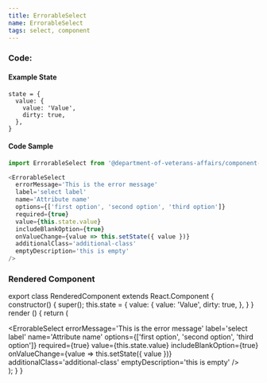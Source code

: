 ```yaml
---
title: ErrorableSelect
name: ErrorableSelect
tags: select, component
---
```



### Code:

#### Example State
```
state = {
  value: {
    value: 'Value',
    dirty: true,
  },
}
```

#### Code Sample
```javascript
import ErrorableSelect from '@department-of-veterans-affairs/component-library/ErrorableSelect'

<ErrorableSelect
  errorMessage='This is the error message'
  label='select label'
  name='Attribute name'
  options={['first option', 'second option', 'third option']}
  required={true}
  value={this.state.value}
  includeBlankOption={true}
  onValueChange={value => this.setState({ value })}
  additionalClass='additional-class'
  emptyDescription='this is empty'
/>
```

### Rendered Component

export class RenderedComponent extends React.Component {
  constructor() {
    super();
    this.state = {
      value: {
        value: 'Value',
        dirty: true,
      },
    }
  }
  render () {
    return (
      <div className="site-c-reactcomp__rendered">
        <ErrorableSelect
          errorMessage='This is the error message'
          label='select label'
          name='Attribute name'
          options={['first option', 'second option', 'third option']}
          required={true}
          value={this.state.value}
          includeBlankOption={true}
          onValueChange={value => this.setState({ value })}
          additionalClass='additional-class'
          emptyDescription='this is empty'
        />
      </div>
    );
  }
}

<RenderedComponent />
